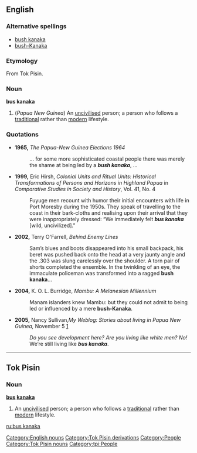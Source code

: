 ==English==
===Alternative spellings===
*[[bush kanaka]]
*[[bush-Kanaka]]
===Etymology===
From Tok Pisin.
===Noun===
'''bus kanaka'''

# (''Papua New Guinea'') An [[uncivilised]] person; a person who follows a [[traditional]] rather than [[modern]] lifestyle.
===Quotations===
*'''1965,''' ''The Papua-New Guinea Elections 1964''
*:... for some more sophisticated coastal people there was merely the shame at being led by a '''''bush kanaka''''', ...
*'''1999,''' Eric Hirsh, ''Colonial Units and Ritual Units: Historical Transformations of Persons and Horizons in Highland Papua'' in ''Comparative Studies in Society and History'', Vol. 41, No. 4
*:Fuyuge men recount with humor their initial encounters with life in Port Moresby during the 1950s. They speak of travelling to the coast in their bark-cloths and realising upon their arrival that they were inappropriately dressed: “We immediately felt '''''bus kanaka''''' [wild, uncivilized].”
*'''2002,''' Terry O'Farrell, ''Behind Enemy Lines''
*:Sam’s blues and boots disappeared into his small backpack, his beret was pushed back onto the head at a very jaunty angle and the .303 was slung carelessly over the shoulder. A torn pair of shorts completed the ensemble. In the twinkling of an eye, the immaculate policeman was transformed into a ragged '''bush kanaka'''...
*'''2004,''' K. O. L. Burridge, ''Mambu: A Melanesian Millennium''
*:Manam islanders knew Mambu: but they could not admit to being led or influenced by a mere '''bush-Kanaka'''.
*'''2005,''' Nancy Sullivan,''My Weblog: Stories about living in Papua New Guinea,'' November 5 [http://nancysullivan.typepad.com/my_weblog/2005/11/11_win_nasin.html]
*:''Do you see development here? Are you living like white men? No!'' We’re still living like '''''bus kanaka'''''.
[[Category:English nouns]]
[[Category:Tok Pisin derivations]]
[[Category:People]]
----

==Tok Pisin==
===Noun===
'''[[bus#Tok_Pisin|bus]] [[kanaka#Tok_Pisin|kanaka]]'''

# An [[uncivilised]] person; a person who follows a [[traditional]] rather than [[modern]] lifestyle.
[[Category:Tok Pisin nouns]]
[[Category:tpi:People]]

[[ru:bus kanaka]]